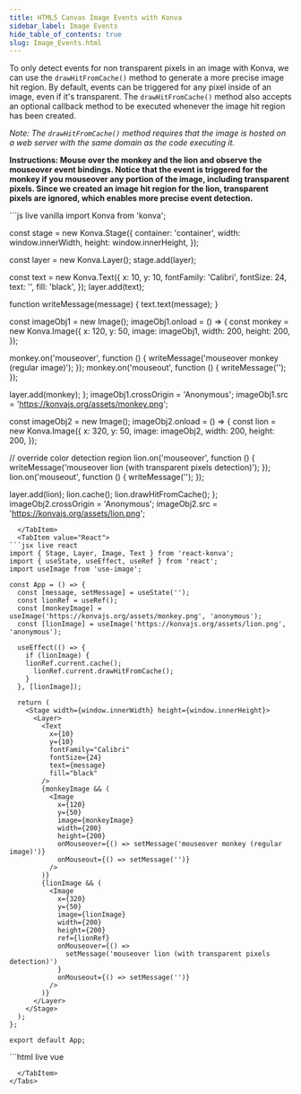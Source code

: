 ```yaml
---
title: HTML5 Canvas Image Events with Konva
sidebar_label: Image Events
hide_table_of_contents: true
slug: Image_Events.html
---
```


To only detect events for non transparent pixels in an image with Konva, we can use the `drawHitFromCache()` method to generate a more precise image hit region.
By default, events can be triggered for any pixel inside of an image, even if it's transparent. The `drawHitFromCache()` method also accepts an optional callback method to be executed whenever the image hit region has been created.

*Note: The `drawHitFromCache()` method requires that the image is hosted on a web server with the same domain as the code executing it.*

**Instructions: Mouse over the monkey and the lion and observe the mouseover event bindings. Notice that the event is triggered for the monkey if you mouseover any portion of the image, including transparent pixels. Since we created an image hit region for the lion, transparent pixels are ignored, which enables more precise event detection.**


<Tabs>
  <TabItem value="Vanilla" default>
```js live vanilla
import Konva from 'konva';

const stage = new Konva.Stage({
  container: 'container',
  width: window.innerWidth,
  height: window.innerHeight,
});

const layer = new Konva.Layer();
stage.add(layer);

const text = new Konva.Text({
  x: 10,
  y: 10,
  fontFamily: 'Calibri',
  fontSize: 24,
  text: '',
  fill: 'black',
});
layer.add(text);

function writeMessage(message) {
  text.text(message);
}

const imageObj1 = new Image();
imageObj1.onload = () => {
  const monkey = new Konva.Image({
    x: 120,
    y: 50,
    image: imageObj1,
    width: 200,
    height: 200,
  });

  monkey.on('mouseover', function () {
    writeMessage('mouseover monkey (regular image)');
  });
  monkey.on('mouseout', function () {
    writeMessage('');
  });

  layer.add(monkey);
};
imageObj1.crossOrigin = 'Anonymous';
imageObj1.src = 'https://konvajs.org/assets/monkey.png';

const imageObj2 = new Image();
imageObj2.onload = () => {
  const lion = new Konva.Image({
    x: 320,
    y: 50,
    image: imageObj2,
    width: 200,
    height: 200,
  });

  // override color detection region
  lion.on('mouseover', function () {
    writeMessage('mouseover lion (with transparent pixels detection)');
  });
  lion.on('mouseout', function () {
    writeMessage('');
  });

  layer.add(lion);
  lion.cache();
  lion.drawHitFromCache();
};
imageObj2.crossOrigin = 'Anonymous';
imageObj2.src = 'https://konvajs.org/assets/lion.png';
```
  </TabItem>
  <TabItem value="React">
```jsx live react
import { Stage, Layer, Image, Text } from 'react-konva';
import { useState, useEffect, useRef } from 'react';
import useImage from 'use-image';

const App = () => {
  const [message, setMessage] = useState('');
  const lionRef = useRef();
  const [monkeyImage] = useImage('https://konvajs.org/assets/monkey.png', 'anonymous');
  const [lionImage] = useImage('https://konvajs.org/assets/lion.png', 'anonymous');

  useEffect(() => {
    if (lionImage) {
    lionRef.current.cache();
      lionRef.current.drawHitFromCache();
    }
  }, [lionImage]);

  return (
    <Stage width={window.innerWidth} height={window.innerHeight}>
      <Layer>
        <Text
          x={10}
          y={10}
          fontFamily="Calibri"
          fontSize={24}
          text={message}
          fill="black"
        />
        {monkeyImage && (
          <Image
            x={120}
            y={50}
            image={monkeyImage}
            width={200}
            height={200}
            onMouseover={() => setMessage('mouseover monkey (regular image)')}
            onMouseout={() => setMessage('')}
          />
        )}
        {lionImage && (
          <Image
            x={320}
            y={50}
            image={lionImage}
            width={200}
            height={200}
            ref={lionRef}
            onMouseover={() =>
              setMessage('mouseover lion (with transparent pixels detection)')
            }
            onMouseout={() => setMessage('')}
          />
        )}
      </Layer>
    </Stage>
  );
};

export default App;
```
  </TabItem>
  <TabItem value="Vue">
```html live vue
<template>
  <v-stage :config="stageSize">
    <v-layer>
      <v-text :config="textConfig" />
      <v-image
        v-if="monkeyImage"
        :config="monkeyConfig"
        @mouseover="handleMonkeyOver"
        @mouseout="handleMouseOut"
        ref="monkeyRef"
      />
      <v-image
        v-if="lionImage"
        :config="lionConfig"
        @mouseover="handleLionOver"
        @mouseout="handleMouseOut"
        ref="lionRef"
      />
    </v-layer>
  </v-stage>
</template>

<script setup>
import { ref, computed, nextTick, watch } from 'vue';
import { useImage } from 'vue-konva';

const message = ref('');
const lionRef = ref(null);
const monkeyRef = ref(null);

const [monkeyImage] = useImage('https://konvajs.org/assets/monkey.png', 'anonymous');
const [lionImage] = useImage('https://konvajs.org/assets/lion.png', 'anonymous');

const stageSize = {
  width: window.innerWidth,
  height: window.innerHeight
};

const textConfig = computed(() => ({
  x: 10,
  y: 10,
  fontFamily: 'Calibri',
  fontSize: 24,
  text: message.value,
  fill: 'black'
}));

const monkeyConfig = computed(() => ({
  x: 120,
  y: 50,
  image: monkeyImage.value,
  width: 200,
  height: 200
}));

const lionConfig = computed(() => ({
  x: 320,
  y: 50,
  image: lionImage.value,
  width: 200,
  height: 200
}));

// watch for image loads to setup hit regions
watch([lionImage, monkeyImage], () => {
  console.log('watch', lionImage, monkeyImage);
  nextTick(() => {
    if (lionRef.value) {
      const node = lionRef.value.getNode();
      node.cache();
      node.drawHitFromCache();
    }
  });
});

const handleMonkeyOver = () => {
  message.value = 'mouseover monkey (regular image)';
};

const handleLionOver = () => {
  message.value = 'mouseover lion (with transparent pixels detection)';
};

const handleMouseOut = () => {
  message.value = '';
};
</script>
```
  </TabItem>
</Tabs> 